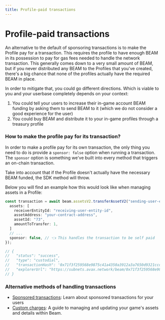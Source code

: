 ```yaml
---
title: Profile-paid transactions
---
```


# Profile-paid transactions

An alternative to the default of sponsoring transactions is to make the Profile pay for a transaction. This requires the profile to have enough BEAM in its possession to pay for gas fees needed to handle the network transaction. This generally comes down to a very small amount of BEAM, but if you never distributed any BEAM to the Profiles that you've created, there's a big chance that none of the profiles actually have the required BEAM in place.

In order to mitigate that, you could go different directions. Which is viable to you and your userbase completely depends on your context:

1. You could tell your users to increase their in-game account BEAM funding by asking them to send BEAM to it (which we do not consider a good experience for the user)
2. You could buy BEAM and distribute it to your in-game profiles through a treasury profile

### How to make the profile pay for its transaction?

In order to make a profile pay for its own transaction, the only thing you need to do is provide a `sponsor: false` option when running a transaction. The `sponsor` option is something we've built into every method that triggers an on-chain transaction.

Take into account that if the Profile doesn't actually have the necessary BEAM funded, the SDK method will throw.

Below you will find an example how this would look like when managing assets in a Profile:

```typescript
const transaction = await beam.assetsV2.transferAssetV2("sending-user-entity-id", {
  assets: [
    receiverEntityId: "receiving-user-entity-id",
    assetAddress: "your-contract-address",
    assetId: "73",
    amountToTransfer: 1,
  ]
  // ...
  sponsor: false, // 👈 This handles the transaction to be self paid
});

// {
//   "status": "success",
//   "type": "custodial",
//   "transactionHash": '0x71f3f259568e9875c41a4350a3912a3a7650d9321ccd1d57641241128b4e504f',
//   "explorerUrl": "https://subnets.avax.network/beam/0x71f3f259568e9875c41a4350a3912a3a7650d9321ccd1d57641241128b4e504f"
// }
```

### Alternative methods of handling transactions

- [Sponsored transactions](sponsored-transactions): Learn about sponsored transactions for your users
- [Custom charges](custom-charges): A guide to managing and updating your game's assets and details within Beam.

